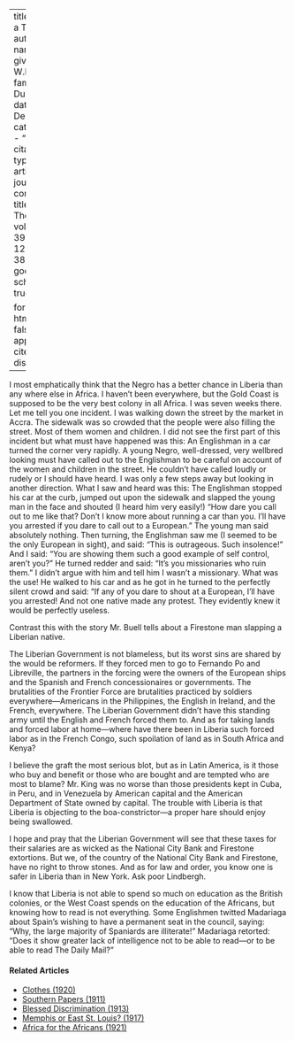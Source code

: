 
---
title: 'From a Traveller'
author:
  - name:
      given: W.E.B.
      family: Du Bois
date: Dec. 1932
categories: 
  - ""
citation: 
  type: article-journal
  container-title: The Crisis
  volume: 39
  issue: 12
  page: 387-388
google-scholar: true

format:
  html:
    toc: false
    appendix-cite-as: display
---


I most emphatically think that the Negro has a better chance in Liberia than any where else in Africa. I haven't been everywhere, but the Gold Coast is supposed to be the very best colony in all Africa. I was seven weeks there. Let me tell you one incident. I was walking down the street by the market in Accra. The sidewalk was so crowded that the people were also filling the street. Most of them women and children. I did not see the first part of this incident but what must have happened was this: An Englishman in a car turned the corner very rapidly. A young Negro, well-dressed, very wellbred looking must have called out to the Englishman to be careful on account of the women and children in the street. He couldn't have called loudly or rudely or I should have heard. I was only a few steps away but looking in another direction. What I saw and heard was this: The Englishman stopped his car at the curb, jumped out upon the sidewalk and slapped the young man in the face and shouted (I heard him very easily!) "How dare you call out to me like that? Don't I know more about running a car than you. I'll have you arrested if you dare to call out to a European." The young man said absolutely nothing. Then turning, the Englishman saw me (I seemed to be the only European in sight), and said: "This is outrageous. Such insolence!" And I said: "You are showing them such a good example of self control, aren't you?" He turned redder and said: "It's you missionaries who ruin them." I didn't argue with him and tell him I wasn't a missionary. What was the use! He walked to his car and as he got in he turned to the perfectly silent crowd and said: "If any of you dare to shout at a European, I'll have you arrested! And not one native made any protest. They evidently knew it would be perfectly useless.

Contrast this with the story Mr. Buell tells about a Firestone man slapping a Liberian native.

The Liberian Government is not blameless, but its worst sins are shared by the would be reformers. If they forced men to go to Fernando Po and Libreville, the partners in the forcing were the owners of the European ships and the Spanish and French concessionaires or governments. The brutalities of the Frontier Force are brutalities  practiced by soldiers everywhere---Americans in the Philippines, the English in Ireland, and the French, everywhere. The Liberian Government didn't have this standing army until the English and French forced them to. And as for taking lands and forced labor at home---where have there been in Liberia such forced labor as in the French Congo, such spoilation of land as in South Africa and Kenya?

I believe the graft the most serious blot, but as in Latin America, is it those who buy and benefit or those who are bought and are tempted who are most to blame? Mr. King was no worse than those presidents kept in Cuba, in Peru, and in Venezuela by American capital and the American Department of State owned by capital. The trouble with Liberia is that Liberia is objecting to the boa-constrictor---a proper hare should enjoy being swallowed.

I hope and pray that the Liberian Government will see that these taxes for their salaries are as wicked as the National City Bank and Firestone extortions. But we, of the country of the National City Bank and Firestone, have no right to throw stones. And as for law and order, you know one is safer in Liberia than in New York. Ask poor Lindbergh.

I know that Liberia is not able to spend so much on education as the British colonies, or the West Coast spends on the education of the Africans, but knowing how to read is not everything. Some Englishmen twitted Madariaga about Spain's wishing to have a permanent seat in the council, saying: "Why, the large majority of Spaniards are illiterate!" Madariaga retorted: "Does it show greater lack of intelligence not to be able to read---or to be able to read The Daily Mail?"

<!-- Similar articles start here -->
<div  class="clear-wrap"></div>

#### Related Articles

* [Clothes (1920)](/Volumes/20/04/clothes.html)
* [Southern Papers (1911)](/Volumes/01/04/southern_papers.html)
* [Blessed Discrimination (1913)](/Volumes/05/04/blesseddiscrimination.html)
* [Memphis or East St. Louis? (1917)](/Volumes/14/03/memphis_or_east_st_louis.html)
* [Africa for the Africans (1921)](/Volumes/23/04/africa_for_the_africans.html)

<!-- Similar articles end here -->